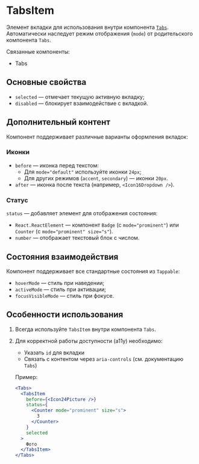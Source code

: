 <Overview>

# TabsItem

Элемент вкладки для использования внутри компонента [`Tabs`](/components/tabs).
Автоматически наследует режим отображения (`mode`) от родительского компонента `Tabs`.

Связанные компоненты:

- Tabs

</Overview>

## Основные свойства

- `selected` — отмечает текущую активную вкладку;
- `disabled` — блокирует взаимодействие с вкладкой.

## Дополнительный контент

Компонент поддерживает различные варианты оформления вкладок:

### Иконки

- `before` — иконка перед текстом:
  - Для `mode="default"` используйте иконки `24px`;
  - Для других режимов (`accent`, `secondary`) — иконки `20px`.
- `after` — иконка после текста (например, `<Icon16Dropdown />`).

### Статус

`status` — добавляет элемент для отображения состояния:

- `React.ReactElement` — компонент `Badge` (с `mode="prominent"`) или `Counter` (с `mode="prominent" size="s"`).
- `number` — отображает текстовый блок с числом.

## Состояния взаимодействия

Компонент поддерживает все стандартные состояния из `Tappable`:

- `hoverMode` — стиль при наведении;
- `activeMode` — стиль при активации;
- `focusVisibleMode` — стиль при фокусе.

## Особенности использования

1. Всегда используйте `TabsItem` внутри компонента `Tabs`.
2. Для корректной работы доступности (a11y) необходимо:

   - Указать `id` для вкладки
   - Связать с контентом через `aria-controls` (см. документацию `Tabs`)

   Пример:

   ```jsx
   <Tabs>
     <TabsItem
       before={<Icon24Picture />}
       status={
         <Counter mode="prominent" size="s">
           3
         </Counter>
       }
       selected
     >
       Фото
     </TabsItem>
   </Tabs>
   ```
